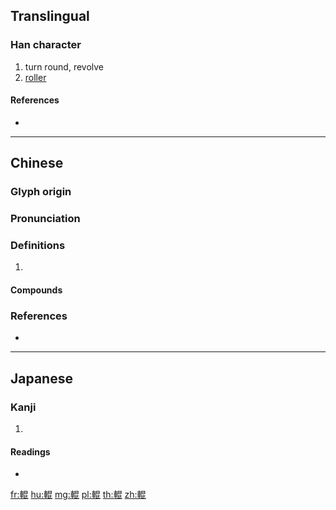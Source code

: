 {{character info/new}}
{{also|辊}}
==Translingual==

===Han character===
{{Han char|rn=159|rad=車|as=08|sn=15|four=56011|canj=JJAPP}}

# turn round, revolve
# [[roller]]

====References====
* {{Han ref|kx=1245.110|dkj=38391|dj=1722.090|hdz=53539.040|uh=8F25|ud=36645|bh=BE40|bd=48704}}

----

==Chinese==
{{zh-forms|s=辊}}

===Glyph origin===
{{Han etym}}

===Pronunciation===
{{zh-pron
|m=gǔn
|c=gwan2,kwan2
|mc=y
|oc=y
|cat=
}}

===Definitions===
{{zh-hanzi}}

# {{rfdef|zh}}

====Compounds====
{{zh-der|軋輥|輥子|輥軋|輥齒輪}}

===References===
* {{R:yue:Hanzi}}

----

==Japanese==

===Kanji===
{{ja-kanji|grade=|rs=車08}}

# {{defn|lang=ja|sort=車08}}

====Readings====
* {{ja-readings|on=[[こん]] (kon)|kun=[[まわる]] (mawaru)|nanori=}}

[[fr:輥]]
[[hu:輥]]
[[mg:輥]]
[[pl:輥]]
[[th:輥]]
[[zh:輥]]